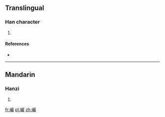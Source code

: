 ==Translingual==

===Han character===
{{Han char|rn=46|rad=山|as=19|sn=22|four=|canj=山口口大 (URRK), X山口口大 (XURRK)|ids=⿰[[山]][[嚴]]}}

# {{defn|Han|sort=山19}}

====References====
* {{Han ref|kx=0323.080|dkj=08650|dj=0623.160|hdz=10808.060|uh=5DD7|ud=24023}}

----

==Mandarin==

===Hanzi===
{{cmn-hanzi|pin=[[yán]] ([[yan2]])|wg=yen<sup>2</sup>}}

# {{defn|lang=cmn|sort=山19}}

[[fr:巗]]
[[pl:巗]]
[[zh:巗]]